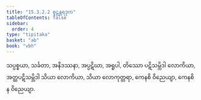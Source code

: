 ```yaml
---
title: "15.3.2.2 စူဠန္တရဒုက"
tableOfContents: false
sidebar:
  order: 4
type: "tipitaka"
basket: "ab"
book: "vbh"
---
```



<DynamicBreadcrumb />

<Paragraph number="2196" book="vbh">
သပ္ပစ္စယာ, သင်္ခတာ, အနိဒဿနာ, အပ္ပဋိဃာ, အရူပါ, တိဿော ပဋိသမ္ဘိဒါ လောကိယာ, အတ္ထပဋိသမ္ဘိဒါ သိယာ လောကိယာ, သိယာ လောကုတ္တရာ, ကေနစိ ဝိညေယျာ, ကေနစိ န ဝိညေယျာ.
</Paragraph>